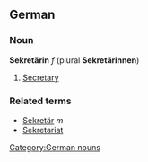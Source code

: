 ==German==
===Noun===
'''Sekretärin''' ''f'' (plural '''Sekretärinnen''')
#[[secretary|Secretary]]

===Related terms===
*[[Sekretär]] ''m''
*[[Sekretariat]]

[[Category:German nouns]]
